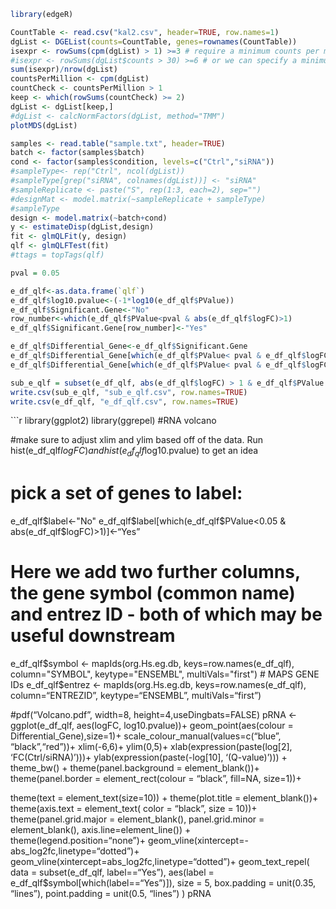 ```r
library(edgeR)
```

```r
CountTable <- read.csv("kal2.csv", header=TRUE, row.names=1)
dgList <- DGEList(counts=CountTable, genes=rownames(CountTable))
isexpr <- rowSums(cpm(dgList) > 1) >=3 # require a minimum counts per million
#isexpr <- rowSums(dgList$counts > 30) >=6 # or we can specify a minimum count
sum(isexpr)/nrow(dgList)
countsPerMillion <- cpm(dgList)
countCheck <- countsPerMillion > 1
keep <- which(rowSums(countCheck) >= 2)
dgList <- dgList[keep,]
#dgList <- calcNormFactors(dgList, method="TMM")
plotMDS(dgList)
```

```r
samples <- read.table("sample.txt", header=TRUE)
batch <- factor(samples$batch)
cond <- factor(samples$condition, levels=c("Ctrl","siRNA"))
#sampleType<- rep("Ctrl", ncol(dgList))
#sampleType[grep("siRNA", colnames(dgList))] <- "siRNA"
#sampleReplicate <- paste("S", rep(1:3, each=2), sep="")
#designMat <- model.matrix(~sampleReplicate + sampleType)
#sampleType
design <- model.matrix(~batch+cond)
y <- estimateDisp(dgList,design)
fit <- glmQLFit(y, design)
qlf <- glmQLFTest(fit)
#ttags = topTags(qlf)
```

```r
pval = 0.05

e_df_qlf<-as.data.frame(`qlf`)
e_df_qlf$log10.pvalue<-(-1*log10(e_df_qlf$PValue))
e_df_qlf$Significant.Gene<-"No"
row_number<-which(e_df_qlf$PValue<pval & abs(e_df_qlf$logFC)>1)
e_df_qlf$Significant.Gene[row_number]<-"Yes"

e_df_qlf$Differential_Gene<-e_df_qlf$Significant.Gene
e_df_qlf$Differential_Gene[which(e_df_qlf$PValue< pval & e_df_qlf$logFC> 1)]<-"Up-Regulated"
e_df_qlf$Differential_Gene[which(e_df_qlf$PValue< pval & e_df_qlf$logFC< -1)]<-"Down-Regulated"

sub_e_qlf = subset(e_df_qlf, abs(e_df_qlf$logFC) > 1 & e_df_qlf$PValue < pval)
write.csv(sub_e_qlf, "sub_e_qlf.csv", row.names=TRUE)
write.csv(e_df_qlf, "e_df_qlf.csv", row.names=TRUE)
```

```r
library(ggplot2)
library(ggrepel)
#RNA volcano

#make sure to adjust xlim and ylim based off of the data. Run hist(e_df_qlf$logFC) and hist(e_df_qlf$log10.pvalue) to get an idea

# pick a set of genes to label:
e_df_qlf$label<-"No"
e_df_qlf$label[which(e_df_qlf$PValue<0.05 & abs(e_df_qlf$logFC)>1)]<-"Yes"

# Here we add two further columns, the gene symbol (common name) and entrez ID - both of which may be useful downstream
e_df_qlf$symbol <- mapIds(org.Hs.eg.db, keys=row.names(e_df_qlf), column="SYMBOL", keytype="ENSEMBL", multiVals="first") # MAPS GENE IDs
e_df_qlf$entrez <- mapIds(org.Hs.eg.db, keys=row.names(e_df_qlf), column="ENTREZID", keytype="ENSEMBL", multiVals="first")

#pdf("Volcano.pdf", width=8, height=4,useDingbats=FALSE)
pRNA <- ggplot(e_df_qlf, aes(logFC, log10.pvalue))+
  geom_point(aes(colour = Differential_Gene),size=1)+
  scale_colour_manual(values=c("blue", "black","red"))+
  xlim(-6,6)+
  ylim(0,5)+
  xlab(expression(paste(log[2], 'FC(Ctrl/siRNA)')))+
  ylab(expression(paste(-log[10], '(Q-value)'))) +
  theme_bw() + 
  theme(panel.background = element_blank())+
  theme(panel.border = element_rect(colour = "black", fill=NA, size=1))+

  theme(text = element_text(size=10)) +
  theme(plot.title = element_blank())+
  theme(axis.text = element_text( color = "black", size = 10))+
  theme(panel.grid.major = element_blank(), 
        panel.grid.minor = element_blank(), axis.line=element_line()) +
  theme(legend.position="none")+
  geom_vline(xintercept=-abs_log2fc,linetype="dotted")+
  geom_vline(xintercept=abs_log2fc,linetype="dotted")+
  geom_text_repel(
    data = subset(e_df_qlf, label=="Yes"),
    aes(label = e_df_qlf$symbol[which(label=="Yes")]),
    size = 5,
    box.padding = unit(0.35, "lines"),
    point.padding = unit(0.5, "lines")
  )
pRNA
